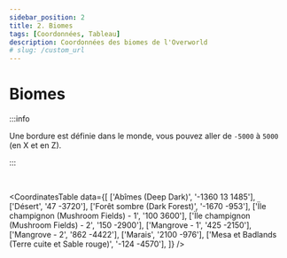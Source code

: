```yaml
---
sidebar_position: 2
title: 2. Biomes
tags: [Coordonnées, Tableau]
description: Coordonnées des biomes de l'Overworld
# slug: /custom_url
---
```



# Biomes

:::info

Une bordure est définie dans le monde, vous pouvez aller de `-5000` à `5000` (en X et en Z).

:::

<br/>

<CoordinatesTable 
  data={[
    ['Abîmes (Deep Dark)', '-1360 13 1485'],
    ['Désert', '47 -3720'],
    ['Forêt sombre (Dark Forest)', '-1670 -953'],
    ['Ïle champignon (Mushroom Fields) - 1', '100 3600'],
    ['Ïle champignon (Mushroom Fields) - 2', '150 -2900'],
    ['Mangrove - 1', '425 -2150'],
    ['Mangrove - 2', '862 -4422'],
    ['Marais', '2100 -976'],
    ['Mesa et Badlands (Terre cuite et Sable rouge)', '-124 -4570'],
  ]}
/>
